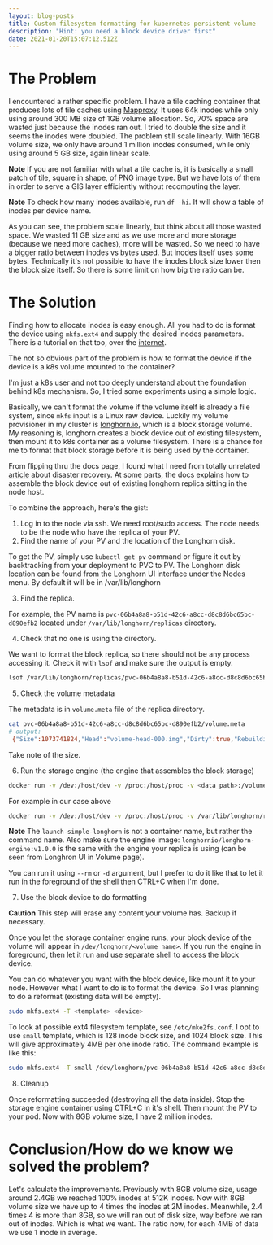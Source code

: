 ```yaml
---
layout: blog-posts
title: Custom filesystem formatting for kubernetes persistent volume
description: "Hint: you need a block device driver first"
date: 2021-01-20T15:07:12.512Z
---
```

# The Problem

I encountered a rather specific problem. I have a tile caching container that produces lots of tile caches using [Mapproxy](https://mapproxy.org/). It uses 64k inodes while only using around 300 MB size of 1GB volume allocation. So, 70% space are wasted just because the inodes ran out. I tried to double the size and it seems the inodes were doubled. The problem still scale linearly. With 16GB volume size, we only have around 1 million inodes consumed, while only using around 5 GB size, again linear scale.

**Note**
If you are not familiar with what a tile cache is, it is basically a small patch of tile, square in shape, of PNG image type. But we have lots of them in order to serve a GIS layer efficiently without recomputing the layer.


**Note**
To check how many inodes available, run `df -hi`. It will show a table of inodes per device name.

As you can see, the problem scale linearly, but think about all those wasted space. We wasted 11 GB size and as we use more and more storage (because we need more caches), more will be wasted. So we need to have a bigger ratio between inodes vs bytes used. But inodes itself uses some bytes. Technically it's not possible to have the inodes block size lower then the block size itself. So there is some limit on how big the ratio can be.

# The Solution

Finding how to allocate inodes is easy enough. All you had to do is format the device using `mkfs.ext4` and supply the desired inodes parameters. There is a tutorial on that too, over the [internet](https://www.tecmint.com/increase-disk-inode-number-in-linux/).

The not so obvious part of the problem is how to format the device if the device is a k8s volume mounted to the container?

I'm just a k8s user and not too deeply understand about the foundation behind k8s mechanism. So, I tried some experiments using a simple logic.

Basically, we can't format the volume if the volume itself is already a file system, since `mkfs` input is a Linux raw device. Luckily my volume provisioner in my cluster is [longhorn.io](longhorn.io), which is a block storage volume. My reasoning is, longhorn creates a block device out of existing filesystem, then mount it to k8s container as a volume filesystem. There is a chance for me to format that block storage before it is being used by the container.

From flipping thru the docs page, I found what I need from totally unrelated [article](https://longhorn.io/docs/1.1.0/advanced-resources/data-recovery/export-from-replica/) about disaster recovery. At some parts, the docs explains how to assemble the block device out of existing longhorn replica sitting in the node host.

To combine the approach, here's the gist:

1. Log in to the node via ssh. We need root/sudo access. The node needs to be the node who have the replica of your PV.
2. Find the name of your PV and the location of the Longhorn disk. 

To get the PV, simply use `kubectl get pv` command or figure it out by backtracking from your deployment to PVC to PV. The Longhorn disk location can be found from the Longhorn UI interface under the Nodes menu. By default it will be in /var/lib/longhorn

3. Find the replica.

For example, the PV name is `pvc-06b4a8a8-b51d-42c6-a8cc-d8c8d6bc65bc-d890efb2` located under `/var/lib/longhorn/replicas` directory.

4. Check that no one is using the directory.

We want to format the block replica, so there should not be any process accessing it. Check it with `lsof` and make sure the output is empty.

```bash
lsof /var/lib/longhorn/replicas/pvc-06b4a8a8-b51d-42c6-a8cc-d8c8d6bc65bc-d890efb2
```

5. Check the volume metadata

The metadata is in `volume.meta` file of the replica directory.

```bash
cat pvc-06b4a8a8-b51d-42c6-a8cc-d8c8d6bc65bc-d890efb2/volume.meta 
# output:
 {"Size":1073741824,"Head":"volume-head-000.img","Dirty":true,"Rebuilding":false,"Parent":"","SectorSize":512,"BackingFileName":""}

```

Take note of the size.

6. Run the storage engine (the engine that assembles the block storage)

```bash
docker run -v /dev:/host/dev -v /proc:/host/proc -v <data_path>:/volume --privileged longhornio/longhorn-engine:v1.0.0 launch-simple-longhorn <volume_name> <volume_size>

```

For example in our case above

```bash
docker run -v /dev:/host/dev -v /proc:/host/proc -v /var/lib/longhorn/replicas/pvc-06b4a8a8-b51d-42c6-a8cc-d8c8d6bc65bc-d890efb2:/volume --privileged longhornio/longhorn-engine:v1.0.0 launch-simple-longhorn pvc-06b4a8a8-b51d-42c6-a8cc-d8c8d6bc65bc 1073741824 
```

**Note** The `launch-simple-longhorn` is not a container name, but rather the command name. Also make sure the engine image: `longhornio/longhorn-engine:v1.0.0` is the same with the engine your replica is using (can be seen from Longhron UI in Volume page).

You can run it using `--rm` or `-d` argument, but I prefer to do it like that to let it run in the foreground of the shell then CTRL+C when I'm done.

7. Use the block device to do formatting

**Caution** This step will erase any content your volume has. Backup if necessary.

Once you let the storage container engine runs, your block device of the volume will appear in `/dev/longhorn/<volume_name>`. If you run the engine in foreground, then let it run and use separate shell to access the block device.

You can do whatever you want with the block device, like mount it to your node. However what I want to do is to format the device. So I was planning to do a reformat (existing data will be empty).

```bash
sudo mkfs.ext4 -T <template> <device>
```

To look at possible ext4 filesystem template, see `/etc/mke2fs.conf`. I opt to use `small` template, which is 128 inode block size,  and 1024 block size. This will give approximately 4MB per one inode ratio. The command example is like this:

```bash
sudo mkfs.ext4 -T small /dev/longhorn/pvc-06b4a8a8-b51d-42c6-a8cc-d8c8d6bc65bc-d890efb2
```

8. Cleanup

Once reformatting succeeded (destroying all the data inside). Stop the storage engine container using CTRL+C in it's shell. Then mount the PV to your pod. Now with 8GB volume size, I have 2 million inodes. 


# Conclusion/How do we know we solved the problem?

Let's calculate the improvements. Previously with 8GB volume size, usage around 2.4GB we reached 100% inodes at 512K inodes. Now with 8GB volume size we have up to 4 times the inodes at 2M inodes. Meanwhile, 2.4 times 4 is more than 8GB, so we will ran out of disk size, way before we ran out of inodes. Which is what we want. The ratio now, for each 4MB of data we use 1 inode in average.